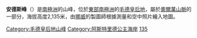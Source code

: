 {{Coord|71|45|S|9|1|E|source:GNIS|display=title}}

'''安德斯峰'''（{{lang-en|Anders Peak}}）是[[南極洲|南極洲]]的山峰，位於[[東部南極洲|東部南極洲]]的[[毛德皇后地|毛德皇后地]]，屬於[[奧爾萬山脈|奧爾萬山脈]]的一部分，海拔高度2,135米，由[[挪威|挪威]]的製圖師根據測量和空中照片繪入地圖。

{{DEFAULTSORT:Anders Peak}}
[[Category:毛德皇后地山峰|Category:毛德皇后地山峰]]
[[Category:阿斯特里德公主海岸|Category:阿斯特里德公主海岸]]
[[Category:海拔2000公尺至2999公尺的南極洲山峰|135]]

{{PrincessAstridCoast-geo-stub}}